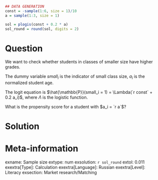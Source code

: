 ```r
## DATA GENERATION
const = -sample(1:6, size = 1)/10
a = sample(1:3, size = 1) 

sol = plogis(const + 0.2 * a)
sol_round = round(sol, digits = 2)
```

Question
========
We want to check whether students in classes of smaller size have higher grades.

The dummy variable $small_i$ is the indicator of small class size, $a_i$ is the normalized student age.


The logit equation is $\hat{\mathbb{P}}(small_i = 1) = \Lambda(`r const` + 0.2 a_i)$, where $\Lambda$ is the logistic function.

What is the propensity score for a student with $a_i = `r a`$?


Solution
========


Meta-information
================
exname: Sample size
extype: num
exsolution: `r sol_round`
extol: 0.011
exextra[Type]: Calculation
exextra[Language]: Russian
exextra[Level]: Literacy
exsection: Market research/Matching
